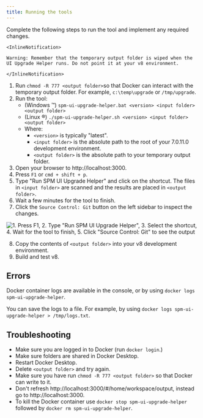 ```yaml
---
title: Running the tools
---
```


Complete the following steps to run the tool and implement any required changes.

    <InlineNotification>

    Warning: Remember that the temporary output folder is wiped when the UI Upgrade Helper runs. Do not point it at your v8 environment.

    </InlineNotification>

1. Run `chmod -R 777 <output folder>`so that Docker can interact with the temporary output folder. For example, `c:\temp\upgrade` or `/tmp/upgrade`.
2. Run the tool:
    - (Windows ™️) `spm-ui-upgrade-helper.bat <version> <input folder> <output folder>` 
    - (Linux ®️) `./spm-ui-upgrade-helper.sh <version> <input folder> <output folder>` 
    - Where:
        - `<version>` is typically "latest".
        - `<input folder>` is the absolute path to the root of your 7.0.11.0 development environment.
        - `<output folder>` is the absolute path to your temporary output folder.
2. Open your browser to http://localhost:3000.
3. Press `F1` or `cmd + shift + p`.
4. Type "Run SPM UI Upgrade Helper" and click on the shortcut. The files in `<input folder>` are scanned and the results are placed in `<output folder>`.
5. Wait a few minutes for the tool to finish.
6. Click the `Source Control: Git` button on the left sidebar to inspect the changes.

![1. Press F1, 2. Type "Run SPM UI Upgrade Helper", 3. Select the shortcut, 4. Wait for the tool to finish, 5. Click "Source Control: Git" to see the output](../../images/upgrade-helper.gif "Running the UI Upgrade Helper tool")

8. Copy the contents of `<output folder>` into your v8 development environment.
9. Build and test v8.

## Errors

Docker container logs are available in the console, or by using `docker logs spm-ui-upgrade-helper`.

You can save the logs to a file. For example, by using `docker logs spm-ui-upgrade-helper > /tmp/logs.txt`.

## Troubleshooting

- Make sure you are logged in to Docker (run `docker login`.)
- Make sure folders are shared in Docker Desktop.
- Restart Docker Desktop.
- Delete `<output folder>` and try again.
- Make sure you have run `chmod -R 777 <output folder>` so that Docker can write to it.
- Don't refresh http://localhost:3000/#/home/workspace/output, instead go to http://localhost:3000.
- To kill the Docker container use `docker stop spm-ui-upgrade-helper` followed by `docker rm spm-ui-upgrade-helper`.
